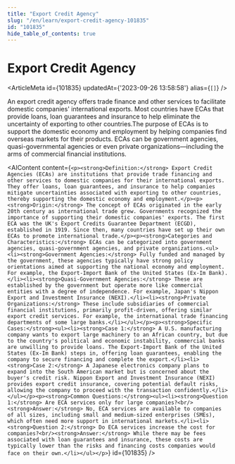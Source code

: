 ```yaml
---
title: "Export Credit Agency"
slug: "/en/learn/export-credit-agency-101835"
id: "101835"
hide_table_of_contents: true
---
```



# Export Credit Agency

<ArticleMeta id={101835} updatedAt={'2023-09-26 13:58:58'} alias={`[]`} />
<div className='border-solid border-b border-t-0 my-4 border-[var(--ifm-color-gray-300)]' />

An export credit agency offers trade finance and other services to facilitate domestic companies' international exports. Most countries have ECAs that provide loans, loan guarantees and insurance to help eliminate the uncertainty of exporting to other countries.The purpose of ECAs is to support the domestic economy and employment by helping companies find overseas markets for their products. ECAs can be government agencies, quasi-governmental agencies or even private organizations—including the arms of commercial financial institutions.

<AIContent content={`<p><strong>Definition:</strong> Export Credit Agencies (ECAs) are institutions that provide trade financing and other services to domestic companies for their international exports. They offer loans, loan guarantees, and insurance to help companies mitigate uncertainties associated with exporting to other countries, thereby supporting the domestic economy and employment.</p><p><strong>Origin:</strong> The concept of ECAs originated in the early 20th century as international trade grew. Governments recognized the importance of supporting their domestic companies' exports. The first ECA was the UK's Export Credits Guarantee Department (ECGD), established in 1919. Since then, many countries have set up their own ECAs to promote international trade.</p><p><strong>Categories and Characteristics:</strong> ECAs can be categorized into government agencies, quasi-government agencies, and private organizations.<ul><li><strong>Government Agencies:</strong> Fully funded and managed by the government, these agencies typically have strong policy orientations aimed at supporting the national economy and employment. For example, the Export-Import Bank of the United States (Ex-Im Bank).</li><li><strong>Quasi-Government Agencies:</strong> These are established by the government but operate more like commercial entities with a degree of independence. For example, Japan's Nippon Export and Investment Insurance (NEXI).</li><li><strong>Private Organizations:</strong> These include subsidiaries of commercial financial institutions, primarily profit-driven, offering similar export credit services. For example, the international trade financing departments of some large banks.</li></ul></p><p><strong>Specific Cases:</strong><ul><li><strong>Case 1:</strong> A U.S. manufacturing company wants to export large machinery to an African country, but due to the country's political and economic instability, commercial banks are unwilling to provide loans. The Export-Import Bank of the United States (Ex-Im Bank) steps in, offering loan guarantees, enabling the company to secure financing and complete the export.</li><li><strong>Case 2:</strong> A Japanese electronics company plans to expand into the South American market but is concerned about the buyer's credit risk. Nippon Export and Investment Insurance (NEXI) provides export credit insurance, covering potential default risks, allowing the company to proceed with the transaction confidently.</li></ul></p><p><strong>Common Questions:</strong><ul><li><strong>Question 1:</strong> Are ECA services only for large companies?<br/><strong>Answer:</strong> No, ECA services are available to companies of all sizes, including small and medium-sized enterprises (SMEs), which often need more support in international markets.</li><li><strong>Question 2:</strong> Do ECA services increase the cost for companies?<br/><strong>Answer:</strong> While there may be fees associated with loan guarantees and insurance, these costs are typically lower than the risks and financing costs companies would face on their own.</li></ul></p>`} id={101835} />
